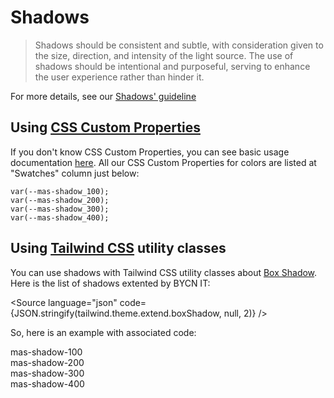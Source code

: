 
<Meta title="Guidelines / Shadows" />

# Shadows

> Shadows should be consistent and subtle, with consideration given to the size, direction, and intensity of the light source. The use of shadows should be intentional and purposeful, serving to enhance the user experience rather than hinder it.

For more details, see our [Shadows' guideline](https://zeroheight.com/9b39bb2a0/p/99c217-shadows/b/30ca23)

## Using [CSS Custom Properties](https://developer.mozilla.org/en-US/docs/Web/CSS/Using_CSS_custom_properties)

If you don't know CSS Custom Properties, you can see basic usage documentation [here](https://developer.mozilla.org/en-US/docs/Web/CSS/Using_CSS_custom_properties#Basic_usage). All our CSS Custom Properties for colors are listed at "Swatches" column just below:

```
var(--mas-shadow_100);
var(--mas-shadow_200);
var(--mas-shadow_300);
var(--mas-shadow_400);
```

## Using [Tailwind CSS](https://tailwindcss.com) utility classes

You can use shadows with Tailwind CSS utility classes about [Box Shadow](https://tailwindcss.com/docs/box-shadow). Here is the list of shadows extented by BYCN IT:

<Source language="json" code={JSON.stringify(tailwind.theme.extend.boxShadow, null, 2)} />

So, here is an example with associated code:

<Canvas>
  <div class="mas-flex mas-w-full mas-justify-between">
    <div class="mas-flex mas-shadow-100 mas-rounded-4 mas-p-400 mas-mb-500 mas-items-center mas-content-center">
      <span class="mas-text-center mas-font-semibold mas-text-content-primary">mas-shadow-100</span>
    </div>
    <div class="mas-flex mas-shadow-200 mas-rounded-4 mas-p-400 mas-mb-500 mas-items-center mas-content-center">
      <span class="mas-text-center mas-font-semibold mas-text-content-primary">mas-shadow-200</span>
    </div>
    <div class="mas-flex mas-shadow-300 mas-rounded-4 mas-p-400 mas-mb-500 mas-items-center mas-content-center">
      <span class="mas-text-center mas-font-semibold mas-text-content-primary">mas-shadow-300</span>
    </div>
    <div class="mas-flex mas-shadow-400 mas-rounded-4 mas-p-400 mas-mb-500 mas-items-center mas-content-center">
      <span class="mas-text-center mas-font-semibold mas-text-content-primary">mas-shadow-400</span>
    </div>
  </div>
</Canvas>
